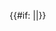 {{Top icon|image=Wikipedia Rollbacker.svg|size=25px|alt=这位用户是<div class="role">回退員</div>|description=這位用戶是中文維基百科的回退員|link=Wikipedia:回退功能}}<includeonly>{{#if: {{{1|}}}||[[Category:維基百科回退員|{{PAGENAME}}]]}}</includeonly><noinclude>{{Documentation}}</noinclude>
